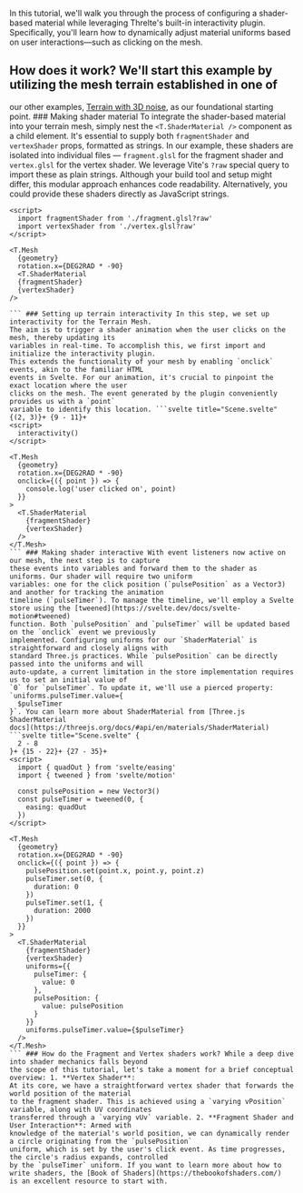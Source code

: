 In this tutorial, we'll walk you through the process of configuring a shader-based material while
leveraging Threlte's built-in interactivity plugin. Specifically, you'll learn how to dynamically
adjust material uniforms based on user interactions—such as clicking on the mesh.

<Example path="shaders/interactiveShader" />

## How does it work? We'll start this example by utilizing the mesh terrain established in one of

our other examples, [Terrain with 3D noise](/docs/examples/geometry/terrain-with-3d-noise), as our
foundational starting point. ### Making shader material To integrate the shader-based material into
your terrain mesh, simply nest the `<T.ShaderMaterial />` component as a child element. It's
essential to supply both `fragmentShader` and `vertexShader` props, formatted as strings. In our
example, these shaders are isolated into individual files — `fragment.glsl` for the fragment shader
and `vertex.glsl` for the vertex shader. We leverage Vite's `?raw` special query to import these as
plain strings. Although your build tool and setup might differ, this modular approach enhances code
readability. Alternatively, you could provide these shaders directly as JavaScript strings.

````svelte title="Scene.svelte" {2 - 3}+ {10 - 13}+
<script>
  import fragmentShader from './fragment.glsl?raw'
  import vertexShader from './vertex.glsl?raw'
</script>

<T.Mesh
  {geometry}
  rotation.x={DEG2RAD * -90}
  <T.ShaderMaterial
  {fragmentShader}
  {vertexShader}
/>

``` ### Setting up terrain interactivity In this step, we set up interactivity for the Terrain Mesh.
The aim is to trigger a shader animation when the user clicks on the mesh, thereby updating its
variables in real-time. To accomplish this, we first import and initialize the interactivity plugin.
This extends the functionality of your mesh by enabling `onclick` events, akin to the familiar HTML
events in Svelte. For our animation, it's crucial to pinpoint the exact location where the user
clicks on the mesh. The event generated by the plugin conveniently provides us with a `point`
variable to identify this location. ```svelte title="Scene.svelte" {(2, 3)}+ {9 - 11}+
<script>
  interactivity()
</script>

<T.Mesh
  {geometry}
  rotation.x={DEG2RAD * -90}
  onclick={({ point }) => {
    console.log('user clicked on', point)
  }}
>
  <T.ShaderMaterial
    {fragmentShader}
    {vertexShader}
  />
</T.Mesh>
``` ### Making shader interactive With event listeners now active on our mesh, the next step is to capture
these events into variables and forward them to the shader as uniforms. Our shader will require two uniform
variables: one for the click position (`pulsePosition` as a Vector3) and another for tracking the animation
timeline (`pulseTimer`). To manage the timeline, we'll employ a Svelte store using the [tweened](https://svelte.dev/docs/svelte-motion#tweened)
function. Both `pulsePosition` and `pulseTimer` will be updated based on the `onclick` event we previously
implemented. Configuring uniforms for our `ShaderMaterial` is straightforward and closely aligns with
standard Three.js practices. While `pulsePosition` can be directly passed into the uniforms and will
auto-update, a current limitation in the store implementation requires us to set an initial value of
`0` for `pulseTimer`. To update it, we'll use a pierced property: `uniforms.pulseTimer.value={
  $pulseTimer
}`. You can learn more about ShaderMaterial from [Three.js ShaderMaterial
docs](https://threejs.org/docs/#api/en/materials/ShaderMaterial) ```svelte title="Scene.svelte" {
  2 - 8
}+ {15 - 22}+ {27 - 35}+
<script>
  import { quadOut } from 'svelte/easing'
  import { tweened } from 'svelte/motion'

  const pulsePosition = new Vector3()
  const pulseTimer = tweened(0, {
    easing: quadOut
  })
</script>

<T.Mesh
  {geometry}
  rotation.x={DEG2RAD * -90}
  onclick={({ point }) => {
    pulsePosition.set(point.x, point.y, point.z)
    pulseTimer.set(0, {
      duration: 0
    })
    pulseTimer.set(1, {
      duration: 2000
    })
  }}
>
  <T.ShaderMaterial
    {fragmentShader}
    {vertexShader}
    uniforms={{
      pulseTimer: {
        value: 0
      },
      pulsePosition: {
        value: pulsePosition
      }
    }}
    uniforms.pulseTimer.value={$pulseTimer}
  />
</T.Mesh>
``` ### How do the Fragment and Vertex shaders work? While a deep dive into shader mechanics falls beyond
the scope of this tutorial, let's take a moment for a brief conceptual overview: 1. **Vertex Shader**:
At its core, we have a straightforward vertex shader that forwards the world position of the material
to the fragment shader. This is achieved using a `varying vPosition` variable, along with UV coordinates
transferred through a `varying vUv` variable. 2. **Fragment Shader and User Interaction**: Armed with
knowledge of the material's world position, we can dynamically render a circle originating from the `pulsePosition`
uniform, which is set by the user's click event. As time progresses, the circle's radius expands, controlled
by the `pulseTimer` uniform. If you want to learn more about how to write shaders, the [Book of Shaders](https://thebookofshaders.com/)
is an excellent resource to start with.
````
